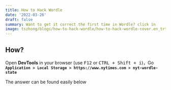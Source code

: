 ```yaml
---
title: How to Hack Wordle
date: '2022-03-26'
draft: false
summary: Want to get it correct the first time in Wordle? click in
image: tszhong/blogs/how-to-hack-wordle/how-to-hack-wordle-cover.en_trtomr
---
```


## How?

Open **DevTools** in your browser (use <kbd>F12</kbd> or <kbd>CTRL + Shift + i</kbd>)，Go **`Application > Local Storage > https://www.nytimes.com > nyt-wordle-state`**

<CloudinaryImg
  mdx
  publicId='tszhong/blogs/how-to-hack-wordle/how-to-hack-wordle-1_eo4cut'
  width={1017}
  height={925}
  alt='How to hack wordle'
/>

The answer can be found easily below

<CloudinaryImg
  mdx
  publicId='tszhong/blogs/how-to-hack-wordle/how-to-hack-wordle-2_rcrvfq'
  width={1017}
  height={925}
  alt='How to hack wordle'
/>
